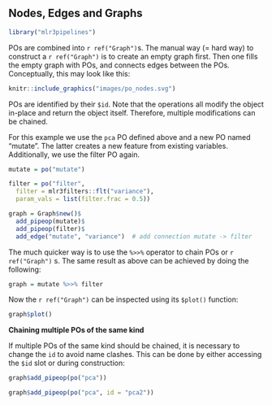 ## Nodes, Edges and Graphs {#pipe-nodes-edges-graphs}

```r
library("mlr3pipelines")
```

POs are combined into `r ref("Graph")`s.
The manual way (= hard way) to construct a `r ref("Graph")`  is to create an empty graph first.
Then one fills the empty graph with POs, and connects edges between the POs.
Conceptually, this may look like this:

```r
knitr::include_graphics("images/po_nodes.svg")
```

POs are identified by their `$id`.
Note that the operations all modify the object in-place and return the object itself.
Therefore, multiple modifications can be chained.

For this example we use the `pca` PO defined above and a new PO named "mutate".
The latter creates a new feature from existing variables.
Additionally, we use the filter PO again.

```r
mutate = po("mutate")

filter = po("filter",
  filter = mlr3filters::flt("variance"),
  param_vals = list(filter.frac = 0.5))
```

```r

graph = Graph$new()$
  add_pipeop(mutate)$
  add_pipeop(filter)$
  add_edge("mutate", "variance")  # add connection mutate -> filter
```

The much quicker way is to use the `%>>%` operator to chain POs or `r ref("Graph")` s.
The same result as above can be achieved by doing the following:

```r
graph = mutate %>>% filter
```

Now the `r ref("Graph")`  can be inspected using its `$plot()` function:

```r
graph$plot()
```

**Chaining multiple POs of the same kind**

If multiple POs of the same kind should be chained, it is necessary to change the `id` to avoid name clashes.
This can be done by either accessing the `$id` slot or during construction:

```r
graph$add_pipeop(po("pca"))
```

```r
graph$add_pipeop(po("pca", id = "pca2"))
```
